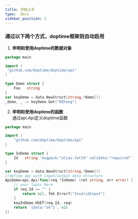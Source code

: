 ```yaml
---
title: 开始上手
type:  docs
sidebar_position: 2
---
```



### 通过以下两个方式，doptime框架则自动启用

1. **申明和使用doptime的数据对象**
   
```go   title="main.go"
package main

import (
 "github.com/doptime/doptime/api"
)

type Demo struct {
    Foo   string
}
var keyDemo = data.NewStruct[string,*Demo]()
_demo, _ := keyDemo.Get("KQYang")

```


2. **申明和使用doptime的函数**  
        通过api.Api定义doptime函数  


```go   title="main.go"
package main

import (
	"github.com/doptime/doptime/api"
)

type InDemo struct {
	Id   string `msgpack:"alias:JwtId" validate:"required"`
}

var keyDemo = data.NewStruct[string,*Demo]()
//define api with input/output data structure
ApiDemo=api.Api(func(req *InDemo) (ret string, err error) {
    // your logic here
    if req.Id == "" {
        return nil, fmt.Errorf("InvalidInput")
    }
    keyInDemo.HSET(req.Id, req)
    return `{data:"ok"}`, nil
})

```
    
